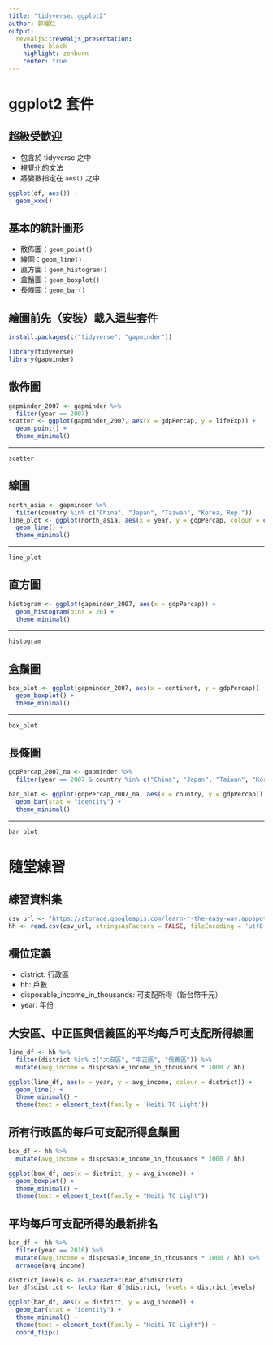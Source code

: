 ```yaml
---
title: "tidyverse: ggplot2"
author: 郭耀仁
output: 
  revealjs::revealjs_presentation:
    theme: black
    highlight: zenburn
    center: true
---
```


# ggplot2 套件

## 超級受歡迎

- 包含於 tidyverse 之中
- 視覺化的文法
- 將變數指定在 `aes()` 之中

```r
ggplot(df, aes()) +
  geom_xxx()
```

## 基本的統計圖形

- 散佈圖：`geom_point()`
- 線圖：`geom_line()`
- 直方圖：`geom_histogram()`
- 盒鬚圖：`geom_boxplot()`
- 長條圖：`geom_bar()`

## 繪圖前先（安裝）載入這些套件

```r
install.packages(c("tidyverse", "gapminder"))
```

```r
library(tidyverse)
library(gapminder)
```

## 散佈圖

```r
gapminder_2007 <- gapminder %>%
  filter(year == 2007)
scatter <- ggplot(gapminder_2007, aes(x = gdpPercap, y = lifeExp)) +
  geom_point() +
  theme_minimal()
```

---

```r
scatter
```

## 線圖

```r
north_asia <- gapminder %>%
  filter(country %in% c("China", "Japan", "Taiwan", "Korea, Rep."))
line_plot <- ggplot(north_asia, aes(x = year, y = gdpPercap, colour = country)) +
  geom_line() +
  theme_minimal()
```

---

```r
line_plot
```

## 直方圖

```r
histogram <- ggplot(gapminder_2007, aes(x = gdpPercap)) +
  geom_histogram(bins = 20) +
  theme_minimal()
```

---

```r
histogram
```

## 盒鬚圖

```r
box_plot <- ggplot(gapminder_2007, aes(x = continent, y = gdpPercap)) +
  geom_boxplot() +
  theme_minimal()
```

---

```r
box_plot
```

## 長條圖

```r
gdpPercap_2007_na <- gapminder %>%
  filter(year == 2007 & country %in% c("China", "Japan", "Taiwan", "Korea, Rep."))

bar_plot <- ggplot(gdpPercap_2007_na, aes(x = country, y = gdpPercap)) +
  geom_bar(stat = "identity") +
  theme_minimal()
```

---

```r
bar_plot
```

# 隨堂練習

## 練習資料集

```r
csv_url <- "https://storage.googleapis.com/learn-r-the-easy-way.appspot.com/hh.csv"
hh <- read.csv(csv_url, stringsAsFactors = FALSE, fileEncoding = 'utf8')
```

## 欄位定義

- district: 行政區
- hh: 戶數
- disposable_income_in_thousands: 可支配所得（新台幣千元）
- year: 年份

## 大安區、中正區與信義區的平均每戶可支配所得線圖

```r
line_df <- hh %>%
  filter(district %in% c("大安區", "中正區", "信義區")) %>%
  mutate(avg_income = disposable_income_in_thousands * 1000 / hh)

ggplot(line_df, aes(x = year, y = avg_income, colour = district)) +
  geom_line() +
  theme_minimal() +
  theme(text = element_text(family = 'Heiti TC Light'))
```

## 所有行政區的每戶可支配所得盒鬚圖

```r
box_df <- hh %>%
  mutate(avg_income = disposable_income_in_thousands * 1000 / hh)

ggplot(box_df, aes(x = district, y = avg_income)) +
  geom_boxplot() +
  theme_minimal() +
  theme(text = element_text(family = "Heiti TC Light"))
```

## 平均每戶可支配所得的最新排名

```r
bar_df <- hh %>%
  filter(year == 2016) %>%
  mutate(avg_income = disposable_income_in_thousands * 1000 / hh) %>%
  arrange(avg_income)

district_levels <- as.character(bar_df$district)
bar_df$district <- factor(bar_df$district, levels = district_levels)

ggplot(bar_df, aes(x = district, y = avg_income)) +
  geom_bar(stat = "identity") +
  theme_minimal() +
  theme(text = element_text(family = "Heiti TC Light")) +
  coord_flip()
```